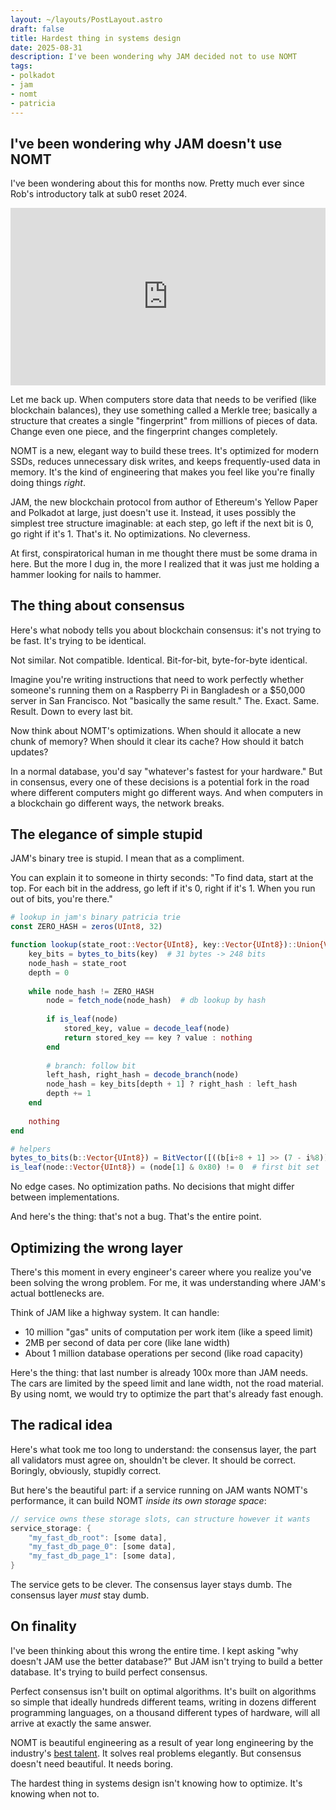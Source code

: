 ```yaml
---
layout: ~/layouts/PostLayout.astro
draft: false
title: Hardest thing in systems design
date: 2025-08-31
description: I've been wondering why JAM decided not to use NOMT
tags:
- polkadot
- jam
- nomt
- patricia
---
```


## I've been wondering why JAM doesn't use NOMT

I've been wondering about this for months now. Pretty much ever since Rob's introductory talk at
sub0 reset 2024.

<div style="position:relative; width:100%; padding-bottom:56.25%; height:0;">
  <iframe
    src="https://www.youtube.com/embed/N3BX2eTqpro"
    title="YouTube video player"
    frameborder="0"
    allow="accelerometer; autoplay; clipboard-write; encrypted-media; gyroscope; picture-in-picture; web-share"
    allowfullscreen
    style="position:absolute; top:0; left:0; width:100%; height:100%;"
  ></iframe>
</div>

Let me back up. When computers store data that needs to be verified (like blockchain balances), they
use something called a Merkle tree; basically a structure that creates a single "fingerprint" from
millions of pieces of data. Change even one piece, and the fingerprint changes completely.

NOMT is a new, elegant way to build these trees. It's optimized for modern SSDs, reduces unnecessary
disk writes, and keeps frequently-used data in memory. It's the kind of engineering that makes you
feel like you're finally doing things *right*.

JAM, the new blockchain protocol from author of Ethereum's Yellow Paper and Polkadot at large, just
doesn't use it. Instead, it uses possibly the simplest tree structure imaginable: at each step, go
left if the next bit is 0, go right if it's 1. That's it. No optimizations. No cleverness.

At first, conspiratorical human in me thought there must be some drama in here. But the more I dug
in, the more I realized that it was just me holding a hammer looking for nails to hammer.

## The thing about consensus

Here's what nobody tells you about blockchain consensus: it's not trying to be fast. It's trying to
be identical.

Not similar. Not compatible. Identical. Bit-for-bit, byte-for-byte identical.

Imagine you're writing instructions that need to work perfectly whether someone's running them on a
Raspberry Pi in Bangladesh or a $50,000 server in San Francisco. Not "basically the same result."
The. Exact. Same. Result. Down to every last bit.

Now think about NOMT's optimizations. When should it allocate a new chunk of memory? When should it
clear its cache? How should it batch updates?

In a normal database, you'd say "whatever's fastest for your hardware." But in consensus, every one
of these decisions is a potential fork in the road where different computers might go different
ways. And when computers in a blockchain go different ways, the network breaks.

## The elegance of simple stupid

JAM's binary tree is stupid. I mean that as a compliment.

You can explain it to someone in thirty seconds: "To find data, start at the top. For each bit in
the address, go left if it's 0, right if it's 1. When you run out of bits, you're there."

```julia
# lookup in jam's binary patricia trie
const ZERO_HASH = zeros(UInt8, 32)

function lookup(state_root::Vector{UInt8}, key::Vector{UInt8})::Union{Vector{UInt8}, Nothing}
    key_bits = bytes_to_bits(key)  # 31 bytes -> 248 bits
    node_hash = state_root
    depth = 0
    
    while node_hash != ZERO_HASH
        node = fetch_node(node_hash)  # db lookup by hash
        
        if is_leaf(node)
            stored_key, value = decode_leaf(node)
            return stored_key == key ? value : nothing
        end
        
        # branch: follow bit
        left_hash, right_hash = decode_branch(node)
        node_hash = key_bits[depth + 1] ? right_hash : left_hash
        depth += 1
    end
    
    nothing
end

# helpers
bytes_to_bits(b::Vector{UInt8}) = BitVector([((b[i÷8 + 1] >> (7 - i%8)) & 1) == 1 for i in 0:length(b)*8-1])
is_leaf(node::Vector{UInt8}) = (node[1] & 0x80) != 0  # first bit set
```

No edge cases. No optimization paths. No decisions that might differ between implementations.

And here's the thing: that's not a bug. That's the entire point.

## Optimizing the wrong layer

There's this moment in every engineer's career where you realize you've been solving the wrong
problem. For me, it was understanding where JAM's actual bottlenecks are.

Think of JAM like a highway system. It can handle:
- 10 million "gas" units of computation per work item (like a speed limit)
- 2MB per second of data per core (like lane width)
- About 1 million database operations per second (like road capacity)

Here's the thing: that last number is already 100x more than JAM needs. The cars are limited by the
speed limit and lane width, not the road material. By using nomt, we would try to optimize the part
that's already fast enough.

## The radical idea

Here's what took me too long to understand: the consensus layer, the part all validators must agree
on, shouldn't be clever. It should be correct. Boringly, obviously, stupidly correct.

But here's the beautiful part: if a service running on JAM wants NOMT's performance, it can build
NOMT *inside its own storage space*:

```rust
// service owns these storage slots, can structure however it wants
service_storage: {
    "my_fast_db_root": [some data],
    "my_fast_db_page_0": [some data],
    "my_fast_db_page_1": [some data],
}
```

The service gets to be clever. The consensus layer stays dumb. The consensus layer *must* stay dumb.

## On finality

I've been thinking about this wrong the entire time. I kept asking "why doesn't JAM use the better
database?" But JAM isn't trying to build a better database. It's trying to build perfect consensus.

Perfect consensus isn't built on optimal algorithms. It's built on algorithms so simple that ideally
hundreds different teams, writing in dozens different programming languages, on a thousand different
types of hardware, will all arrive at exactly the same answer.

NOMT is beautiful engineering as a result of year long engineering by the industry's [best
talent](https://thrum.dev). It solves real problems elegantly. But consensus doesn't need beautiful.
It needs boring.

The hardest thing in systems design isn't knowing how to optimize. It's knowing when not to.

